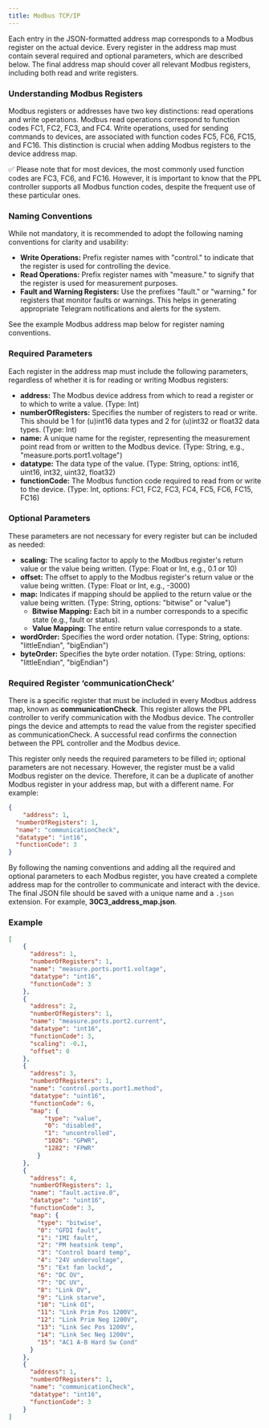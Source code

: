 ```yaml
---
title: Modbus TCP/IP
---
```


Each entry in the JSON-formatted address map corresponds to a Modbus register on the actual device. Every register in the address map must contain several required and optional parameters, which are described below. The final address map should cover all relevant Modbus registers, including both read and write registers.

### Understanding Modbus Registers

Modbus registers or addresses have two key distinctions: read operations and write operations. Modbus read operations correspond to function codes FC1, FC2, FC3, and FC4. Write operations, used for sending commands to devices, are associated with function codes FC5, FC6, FC15, and FC16. This distinction is crucial when adding Modbus registers to the device address map.

<aside>
✅ Please note that for most devices, the most commonly used function codes are FC3, FC6, and FC16. However, it is important to know that the PPL controller supports all Modbus function codes, despite the frequent use of these particular ones.

</aside>

### Naming Conventions

While not mandatory, it is recommended to adopt the following naming conventions for clarity and usability:

- **Write Operations:** Prefix register names with "control." to indicate that the register is used for controlling the device.
- **Read Operations:** Prefix register names with "measure." to signify that the register is used for measurement purposes.
- **Fault and Warning Registers:** Use the prefixes "fault." or "warning." for registers that monitor faults or warnings. This helps in generating appropriate Telegram notifications and alerts for the system.

See the example Modbus address map below for register naming conventions.

### Required Parameters

Each register in the address map must include the following parameters, regardless of whether it is for reading or writing Modbus registers:

- **address:** The Modbus device address from which to read a register or to which to write a value. (Type: Int)
- **numberOfRegisters:** Specifies the number of registers to read or write. This should be 1 for (u)int16 data types and 2 for (u)int32 or float32 data types. (Type: Int)
- **name:** A unique name for the register, representing the measurement point read from or written to the Modbus device. (Type: String, e.g., "measure.ports.port1.voltage")
- **datatype:** The data type of the value. (Type: String, options: int16, uint16, int32, uint32, float32)
- **functionCode:** The Modbus function code required to read from or write to the device. (Type: Int, options: FC1, FC2, FC3, FC4, FC5, FC6, FC15, FC16)

### Optional Parameters

These parameters are not necessary for every register but can be included as needed:

- **scaling:** The scaling factor to apply to the Modbus register's return value or the value being written. (Type: Float or Int, e.g., 0.1 or 10)
- **offset:** The offset to apply to the Modbus register's return value or the value being written. (Type: Float or Int, e.g., -3000)
- **map:** Indicates if mapping should be applied to the return value or the value being written. (Type: String, options: "bitwise" or "value")
    - **Bitwise Mapping:** Each bit in a number corresponds to a specific state (e.g., fault or status).
    - **Value Mapping:** The entire return value corresponds to a state.
- **wordOrder:** Specifies the word order notation. (Type: String, options: "littleEndian", "bigEndian")
- **byteOrder:** Specifies the byte order notation. (Type: String, options: "littleEndian", "bigEndian")

### Required Register ‘communicationCheck’

There is a specific register that must be included in every Modbus address map, known as **communicationCheck**. This register allows the PPL controller to verify communication with the Modbus device. The controller pings the device and attempts to read the value from the register specified as communicationCheck. A successful read confirms the connection between the PPL controller and the Modbus device.

This register only needs the required parameters to be filled in; optional parameters are not necessary. However, the register must be a valid Modbus register on the device. Therefore, it can be a duplicate of another Modbus register in your address map, but with a different name. For example:

```json
{
	"address": 1,
  "numberOfRegisters": 1,
  "name": "communicationCheck",
  "datatype": "int16",
  "functionCode": 3
}
```

By following the naming conventions and adding all the required and optional parameters to each Modbus register, you have created a complete address map for the controller to communicate and interact with the device. The final JSON file should be saved with a unique name and a `.json` extension. For example, **30C3_address_map.json**.

### Example

```json
[
	{
	  "address": 1,
	  "numberOfRegisters": 1,
	  "name": "measure.ports.port1.voltage",
	  "datatype": "int16",
	  "functionCode": 3
	},
	{
	  "address": 2,
	  "numberOfRegisters": 1,
	  "name": "measure.ports.port2.current",
	  "datatype": "int16",
	  "functionCode": 3,
	  "scaling": -0.1,
	  "offset": 0
	},
	{
	  "address": 3,
	  "numberOfRegisters": 1,
	  "name": "control.ports.port1.method",
	  "datatype": "uint16",
	  "functionCode": 6,
	  "map": {
		  "type": "value",
		  "0": "disabled",
		  "1": "uncontrolled",
		  "1026": "GPWR",
		  "1282": "FPWR"
		}
	},
	{
	  "address": 4,
	  "numberOfRegisters": 1,
	  "name": "fault.active.0",
	  "datatype": "uint16",
	  "functionCode": 3,
	  "map": {
	    "type": "bitwise",
	    "0": "GFDI fault",
	    "1": "IMI fault",
	    "2": "PM heatsink temp",
	    "3": "Control board temp",
	    "4": "24V undervoltage",
	    "5": "Ext fan lockd",
	    "6": "DC OV",
	    "7": "DC UV",
	    "8": "Link OV",
	    "9": "Link starve",
	    "10": "Link OI",
	    "11": "Link Prim Pos 1200V",
	    "12": "Link Prim Neg 1200V",
	    "13": "Link Sec Pos 1200V",
	    "14": "Link Sec Neg 1200V",
	    "15": "AC1 A-B Hard Sw Cond"
	  }
	},
	{
	  "address": 1,
	  "numberOfRegisters": 1,
	  "name": "communicationCheck",
	  "datatype": "int16",
	  "functionCode": 3
	}
]
```